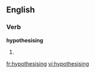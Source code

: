 
==English==

===Verb===
'''hypothesising'''

# {{present participle of|[[hypothesise]]}}

[[fr:hypothesising]]
[[vi:hypothesising]]